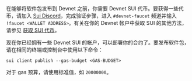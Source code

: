 在能够将软件包发布到 Devnet 之前，你需要 Devnet SUI 代币。要获得一些代币，请加入 [Sui Discord](https://discord.gg/Sui)，完成验证步骤，进入 `#devnet-faucet` 频道并输入 `!faucet <WALLET ADDRESS>`。有关在你的 Devnet 帐户中获取 SUI 的其他方法，请参见 [获取 SUI 代币](/guides/developer/getting-started/get-coins)。

现在你已经拥有一些 Devnet SUI 的帐户，可以部署你的合约了。要发布软件包，请在相同的终端或控制台中使用以下命令：

```
sui client publish --gas-budget <GAS-BUDGET>
```

对于 gas 预算，请使用标准值，如 `20000000`。
